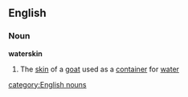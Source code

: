 ==English==
===Noun===
'''waterskin'''
#The [[skin]] of a [[goat]] used as a [[container]] for [[water]]
[[category:English nouns]]